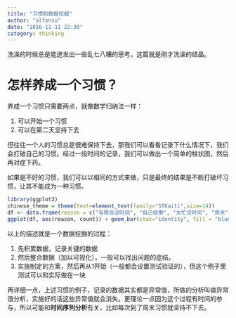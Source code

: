 ```yaml
---
title: "习惯和数据挖掘"
author: "alfonso"
date: "2016-11-11 22:30"
category: thinking
---
```

洗澡的时候总是能迸发出一些乱七八糟的思考。这篇就是刚才洗澡的结晶。

# 怎样养成一个习惯？
养成一个习惯只需要两点，就像数学归纳法一样：

1. 可以开始一个习惯
2. 可以在第二天坚持下去

但往往一个人的习惯总是很难保持下去，那我们可以看看记录下什么情况下，我们会打破自己的习惯。经过一段时间的记录，我们可以做出一个简单的柱状图，然后再对症下药。

如果是不好的习惯，我们可以以相同的方式来做，只是最终的结果是不断打破坏习惯，让其不能成为一种习惯。

```r
library(ggplot2)
chinese_theme = theme(text=element_text(family="STKaiti",size=14))
df <- data.frame(reason = c("有聚会没时间", "自己偷懒", "太忙没时间", "周末"), count = c(12, 22, 18, 15))
ggplot(df, aes(reason, count)) + geom_bar(stat="identity", fill = "blue") + chinese_theme
```

以上的描述就是一个数据挖掘的过程：

1. 先积累数据，记录关键的数据
2. 然后整合数据（加以可视化），一般可以找出问题的症结。
3. 实施制定的方案，然后再从1开始（一般都会设置测试验证的），但这个例子里测试可以和实际做在一块

再详细一点，上述习惯的例子，记录的数据其实都是异常值，所做的分析叫做异常值分析，实施好的话这些异常值就会消失。更理论一点因为这个过程有时间的参与，所以可能和**时间序列分析**有关，比如每次到了周末习惯就坚持不下去。